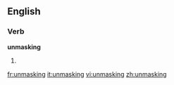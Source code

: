 ==English==

===Verb===
'''unmasking'''

# {{present participle of|[[unmask]]}}

[[fr:unmasking]]
[[it:unmasking]]
[[vi:unmasking]]
[[zh:unmasking]]